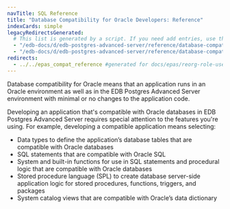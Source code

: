 ```yaml
---
navTitle: SQL Reference
title: "Database Compatibility for Oracle Developers: Reference"
indexCards: simple
legacyRedirectsGenerated:
  # This list is generated by a script. If you need add entries, use the `legacyRedirects` key.
  - "/edb-docs/d/edb-postgres-advanced-server/reference/database-compatibility-for-oracle-developers-reference-guide/9.6/Database_Compatibility_for_Oracle_Developers_Reference_Guide.1.001.html"
  - "/edb-docs/d/edb-postgres-advanced-server/reference/database-compatibility-for-oracle-developers-reference-guide/9.6/toc.html"
redirects:
  - ../../epas_compat_reference #generated for docs/epas/reorg-role-use-case-mode
---
```


<div id="introduction" class="registered_link"></div>

Database compatibility for Oracle means that an application runs in an Oracle environment as well as in the EDB Postgres Advanced Server environment with minimal or no changes to the application code.

Developing an application that's compatible with Oracle databases in EDB Postgres Advanced Server requires special attention to the features you're using. For example, developing a compatible application means selecting:

-   Data types to define the application’s database tables that are compatible with Oracle databases
-   SQL statements that are compatible with Oracle SQL
-   System and built-in functions for use in SQL statements and procedural logic that are compatible with Oracle databases
-   Stored procedure language (SPL) to create database server-side application logic for stored procedures, functions, triggers, and packages
-   System catalog views that are compatible with Oracle’s data dictionary


